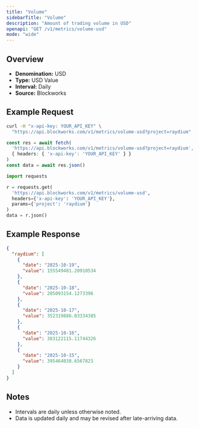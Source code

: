 ```yaml
---
title: "Volume"
sidebarTitle: "Volume"
description: "Amount of trading volume in USD"
openapi: "GET /v1/metrics/volume-usd"
mode: "wide"
---
```


## Overview

- **Denomination:** USD
- **Type:** USD Value
- **Interval:** Daily
- **Source:** Blockworks

## Example Request

<CodeGroup>

```bash cURL
curl -H "x-api-key: YOUR_API_KEY" \
  "https://api.blockworks.com/v1/metrics/volume-usd?project=raydium"
```

```typescript TypeScript
const res = await fetch(
  'https://api.blockworks.com/v1/metrics/volume-usd?project=raydium',
  { headers: { 'x-api-key': 'YOUR_API_KEY' } }
)
const data = await res.json()
```

```python Python
import requests

r = requests.get(
  'https://api.blockworks.com/v1/metrics/volume-usd',
  headers={'x-api-key': 'YOUR_API_KEY'},
  params={'project': 'raydium'}
)
data = r.json()
```

</CodeGroup>

## Example Response

```json
{
  "raydium": [
    {
      "date": "2025-10-19",
      "value": 155549481.20910534
    },
    {
      "date": "2025-10-18",
      "value": 205093154.1273396
    },
    {
      "date": "2025-10-17",
      "value": 352319886.03334385
    },
    {
      "date": "2025-10-16",
      "value": 383122115.11744326
    },
    {
      "date": "2025-10-15",
      "value": 395464038.6567823
    }
  ]
}
```

## Notes
- Intervals are daily unless otherwise noted.
- Data is updated daily and may be revised after late-arriving data.